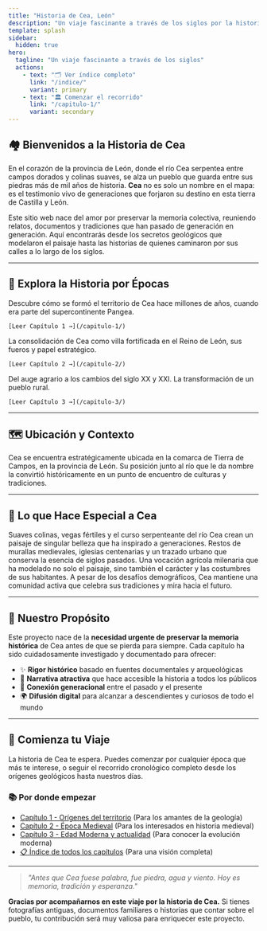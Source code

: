 ```yaml
---
title: "Historia de Cea, León"
description: "Un viaje fascinante a través de los siglos por la historia del pueblo de Cea, desde sus orígenes geológicos hasta nuestros días"
template: splash
sidebar:
  hidden: true
hero:
  tagline: "Un viaje fascinante a través de los siglos"
  actions:
    - text: "🗂️ Ver índice completo"
      link: "/indice/"
      variant: primary
    - text: "🏛️ Comenzar el recorrido"
      link: "/capitulo-1/"
      variant: secondary
---
```



## 🏘️ Bienvenidos a la Historia de Cea

En el corazón de la provincia de León, donde el río Cea serpentea entre campos dorados y colinas suaves, se alza un pueblo que guarda entre sus piedras más de mil años de historia. **Cea** no es solo un nombre en el mapa: es el testimonio vivo de generaciones que forjaron su destino en esta tierra de Castilla y León.

Este sitio web nace del amor por preservar la memoria colectiva, reuniendo relatos, documentos y tradiciones que han pasado de generación en generación. Aquí encontrarás desde los secretos geológicos que modelaron el paisaje hasta las historias de quienes caminaron por sus calles a lo largo de los siglos.

---

## 📖 Explora la Historia por Épocas

<CardGrid>
  <Card title="🌍 Orígenes Geológicos" icon="earth">
    Descubre cómo se formó el territorio de Cea hace millones de años, cuando era parte del supercontinente Pangea.
    
    [Leer Capítulo 1 →](/capitulo-1/)
  </Card>
  
  <Card title="🏰 Época Medieval" icon="castle">
    La consolidación de Cea como villa fortificada en el Reino de León, sus fueros y papel estratégico.
    
    [Leer Capítulo 2 →](/capitulo-2/)
  </Card>
  
  <Card title="🌾 Edad Moderna" icon="farming">
    Del auge agrario a los cambios del siglo XX y XXI. La transformación de un pueblo rural.
    
    [Leer Capítulo 3 →](/capitulo-3/)
  </Card>
</CardGrid>

---

## 🗺️ Ubicación y Contexto

Cea se encuentra estratégicamente ubicada en la comarca de Tierra de Campos, en la provincia de León. Su posición junto al río que le da nombre la convirtió históricamente en un punto de encuentro de culturas y tradiciones.

---

## 💎 Lo que Hace Especial a Cea

<CardGrid>
  <Card title="🏞️ Paisaje Natural" icon="mountain">
    Suaves colinas, vegas fértiles y el curso serpenteante del río Cea crean un paisaje de singular belleza que ha inspirado a generaciones.
  </Card>
  
  <Card title="🏛️ Patrimonio Histórico" icon="monument">
    Restos de murallas medievales, iglesias centenarias y un trazado urbano que conserva la esencia de siglos pasados.
  </Card>
  
  <Card title="🌾 Tradición Agrícola" icon="leaf">
    Una vocación agrícola milenaria que ha modelado no solo el paisaje, sino también el carácter y las costumbres de sus habitantes.
  </Card>
  
  <Card title="👥 Comunidad Viva" icon="users">
    A pesar de los desafíos demográficos, Cea mantiene una comunidad activa que celebra sus tradiciones y mira hacia el futuro.
  </Card>
</CardGrid>

---

## 🎯 Nuestro Propósito

Este proyecto nace de la **necesidad urgente de preservar la memoria histórica** de Cea antes de que se pierda para siempre. Cada capítulo ha sido cuidadosamente investigado y documentado para ofrecer:

- ✨ **Rigor histórico** basado en fuentes documentales y arqueológicas
- 🎨 **Narrativa atractiva** que hace accesible la historia a todos los públicos  
- 🔗 **Conexión generacional** entre el pasado y el presente
- 🌍 **Difusión digital** para alcanzar a descendientes y curiosos de todo el mundo

---

## 🚀 Comienza tu Viaje

La historia de Cea te espera. Puedes comenzar por cualquier época que más te interese, o seguir el recorrido cronológico completo desde los orígenes geológicos hasta nuestros días.

### 📚 Por donde empezar

- [Capítulo 1 - Orígenes del territorio](/capitulo-1/) (Para los amantes de la geología)
- [Capítulo 2 - Época Medieval](/capitulo-2/) (Para los interesados en historia medieval)
- [Capítulo 3 - Edad Moderna y actualidad](/capitulo-3/) (Para conocer la evolución moderna)
- [📋 Índice de todos los capítulos](/indice/) (Para una visión completa)

---

> *"Antes que Cea fuese palabra, fue piedra, agua y viento. Hoy es memoria, tradición y esperanza."*

**Gracias por acompañarnos en este viaje por la historia de Cea.** Si tienes fotografías antiguas, documentos familiares o historias que contar sobre el pueblo, tu contribución será muy valiosa para enriquecer este proyecto.